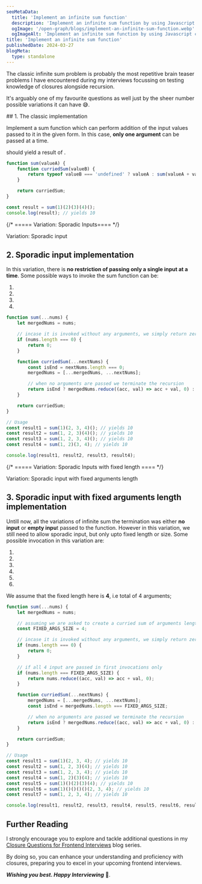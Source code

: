 ```yaml
---
seoMetaData:
  title: 'Implement an infinite sum function'
  description: 'Implement an infinite sum function by using Javascript closures.'
  ogImage: '/open-graph/blogs/implement-an-infinite-sum-function.webp'
  ogImageAlt: 'Implement an infinite sum function by using Javascript closures.'
title: 'Implement an infinite sum function'
publishedDate: 2024-03-27
blogMeta:
  type: standalone
---
```


The classic infinite sum problem is probably the most repetitive brain teaser problems I have encountered during my interviews focussing on testing knowledge of closures alongside recursion.

It's arguably one of my favourite questions as well just by the sheer number possible variations it can have 😅.

<section>
## 1. The classic implementation

Implement a sum function which can perform addition of the input values passed to it in the given form. In this case, **only one argument** can be passed at a time.

<InlineCode code="const result= sum(1)(2)(3)(4)()" /> should yield a result of <InlineCode code="10" />.

```js title="./src/sum.js"
function sum(valueA) {
	function curriedSum(valueB) {
		return typeof valueB === 'undefined' ? valueA : sum(valueA + valueB);
	}

	return curriedSum;
}

const result = sum(1)(2)(3)(4)();
console.log(result); // yields 10
```

</section>

{/* ===== Variation: Sporadic Inputs==== */}

<section>
<SubHeading>Variation: Sporadic input</SubHeading>

## 2. Sporadic input implementation

In this variation, there is **no restriction of passing only a single input at a time**. Some possible ways to invoke the sum function can be:

1. <InlineCode code="const result1=sum(1)(2,3,4)()" />
1. <InlineCode code="const result2=sum(1,2,3)(4)()" />
1. <InlineCode code="const result3=sum(1,2,3,4)()" />
1. <InlineCode code="const result4=sum(1,2)(3)(4)()" />

```js title="./src/sum.js"
function sum(...nums) {
	let mergedNums = nums;

	// incase it is invoked without any arguments, we simply return zero or throw an error
	if (nums.length === 0) {
		return 0;
	}

	function curriedSum(...nextNums) {
		const isEnd = nextNums.length === 0;
		mergedNums = [...mergedNums, ...nextNums];

		// when no arguments are passed we terminate the recursion
		return isEnd ? mergedNums.reduce((acc, val) => acc + val, 0) : curriedSum;
	}

	return curriedSum;
}

// Usage
const result1 = sum(1)(2, 3, 4)(); // yields 10
const result2 = sum(1, 2, 3)(4)(); // yields 10
const result3 = sum(1, 2, 3, 4)(); // yields 10
const result4 = sum(1, 2)(3, 4); // yields 10

console.log(result1, result2, result3, result4);
```

</section>

{/* ===== Variation: Sporadic Inputs with fixed length ==== */}

<section>
<SubHeading>Variation: Sporadic input with fixed arguments length</SubHeading>

## 3. Sporadic input with fixed arguments length implementation

Untill now, all the variations of infinite sum the termination was either **no input** or **empty inpu**t passed to the function.
However in this variation, we still need to allow sporadic input, but only upto fixed length or size. Some possible invocation in this variation are:

1. <InlineCode code="const result1=sum(1)(2,3,4)" />
1. <InlineCode code="const result2=sum(1,2,3)(4)" />
1. <InlineCode code="const result3=sum(1,2,3,4)" />
1. <InlineCode code="const result4=sum(1,2)(3)(4)" />
1. <InlineCode code="const result5=sum(1)()(2)(3)(4)" />
1. <InlineCode code="const result6=sum(1)()()()()(2,3,4)" />

We assume that the fixed length here is **4**, i.e total of 4 arguments;

```js title="./src/sum.js"
function sum(...nums) {
	let mergedNums = nums;

	// assuming we are asked to create a curried sum of arguments length of 4 with sporadic input
	const FIXED_ARGS_SIZE = 4;

	// incase it is invoked without any arguments, we simply return zero or throw an error
	if (nums.length === 0) {
		return 0;
	}

	// if all 4 input are passed in first invocations only
	if (nums.length === FIXED_ARGS_SIZE) {
		return nums.reduce((acc, val) => acc + val, 0);
	}

	function curriedSum(...nextNums) {
		mergedNums = [...mergedNums, ...nextNums];
		const isEnd = mergedNums.length === FIXED_ARGS_SIZE;

		// when no arguments are passed we terminate the recursion
		return isEnd ? mergedNums.reduce((acc, val) => acc + val, 0) : curriedSum;
	}

	return curriedSum;
}

// Usage
const result1 = sum(1)(2, 3, 4); // yields 10
const result2 = sum(1, 2, 3)(4); // yields 10
const result3 = sum(1, 2, 3, 4); // yields 10
const result4 = sum(1, 2)(3)(4); // yields 10
const result5 = sum(1)()(2)(3)(4); // yields 10
const result6 = sum(1)()()()()(2, 3, 4); // yields 10
const result7 = sum(1, 2, 3, 4); // yields 10

console.log(result1, result2, result3, result4, result5, result6, result7);
```

</section>

## Further Reading

I strongly encourage you to explore and tackle additional questions in my [Closure Questions for Frontend Interviews](/blog/closure-questions-for-frontend-interviews/ 'Find more question on closures in the closure questions for frontend Interviews blog series') blog series.

By doing so, you can enhance your understanding and proficiency with closures, preparing you to excel in your upcoming frontend interviews.

**_Wishing you best. Happy Interviewing_** 🫡.
